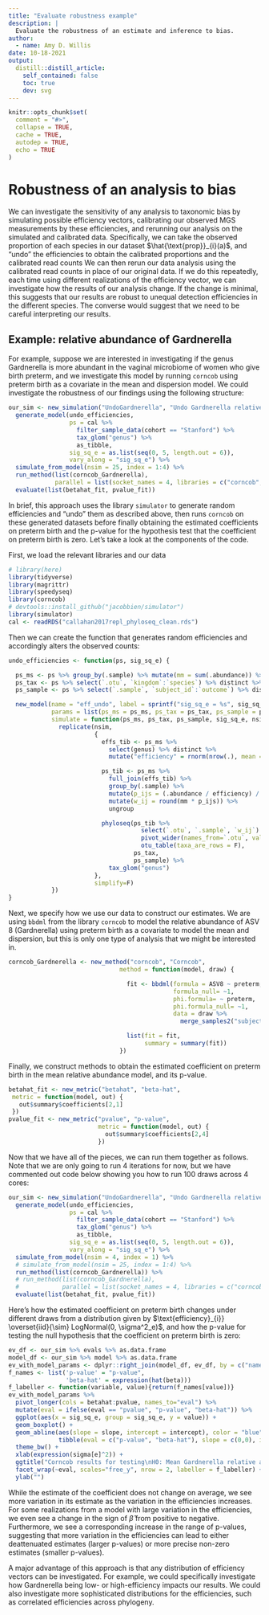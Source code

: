 ```yaml
---
title: "Evaluate robustness example"
description: |
  Evaluate the robustness of an estimate and inference to bias.
author:
  - name: Amy D. Willis
date: 10-18-2021
output:
  distill::distill_article:
    self_contained: false
    toc: true
    dev: svg
---
```



```r
knitr::opts_chunk$set(
  comment = "#>",
  collapse = TRUE,
  cache = TRUE,
  autodep = TRUE,
  echo = TRUE
)
```

# Robustness of an analysis to bias

We can investigate the sensitivity of any analysis to taxonomic bias by simulating possible efficiency vectors, calibrating our observed MGS measurements by these efficiencies, and rerunning our analysis on the simulated and calibrated data. Specifically, we can take the observed proportion of each species in our dataset $\hat{\text{prop}}_{i}(a)$, and "undo" the efficiencies to obtain the calibrated proportions
\begin{align}
  (\#eq:calibrate-props)
  \text{calibrated prop}_{i}(a)
  &= \left( \frac{\hat{\text{prop}}_{i}(a)}{\text{efficiency}_{i}} \right) \bigg / \sum_{i'} \left( \frac{\hat{\text{prop}}_{i'}(a)}{\text{efficiency}_{i'}} \right),
\end{align}
and the calibrated read counts
\begin{align}
  (\#eq:calibrate-reads)
  \text{reads}_{i}(a)
  &= \text{total reads}(a) \times \text{calibrated prop}_{i}(a).
\end{align}
We can then rerun our data analysis using the calibrated read counts in place of our original data. If we do this repeatedly, each time using different realizations of the efficiency vector, we can investigate how the results of our analysis change. If the change is minimal, this suggests that our results are robust to unequal detection efficiencies in the different species. The converse would suggest that we need to be careful interpreting our results.

## Example: relative abundance of Gardnerella

For example, suppose we are interested in investigating if the genus Gardnerella is more abundant in the vaginal microbiome of women who give birth preterm, and we investigate this model by running `corncob` using preterm birth as a covariate in the mean and dispersion model. We could investigate the robustness of our findings using the following structure:

```r
our_sim <- new_simulation("UndoGardnerella", "Undo Gardnerella relative abundance") %>%
  generate_model(undo_efficiencies,
                 ps = cal %>%
                   filter_sample_data(cohort == "Stanford") %>%
                   tax_glom("genus") %>%
                   as_tibble,
                 sig_sq_e = as.list(seq(0, 5, length.out = 6)),
                 vary_along = "sig_sq_e") %>%
  simulate_from_model(nsim = 25, index = 1:4) %>%
  run_method(list(corncob_Gardnerella),
             parallel = list(socket_names = 4, libraries = c("corncob", "speedyseq"))) %>%
  evaluate(list(betahat_fit, pvalue_fit))
```

In brief, this approach uses the library `simulator` to generate random efficiencies and "undo" them as described above, then runs `corncob` on these generated datasets before finally obtaining the estimated coefficients on preterm birth and the p-value for the hypothesis test that the coefficient on preterm birth is zero. Let's take a look at the components of the code.

First, we load the relevant libraries and our data

```r
# library(here)
library(tidyverse)
library(magrittr)
library(speedyseq)
library(corncob)
# devtools::install_github("jacobbien/simulator")
library(simulator)
cal <- readRDS("callahan2017repl_phyloseq_clean.rds")
```

Then we can create the function that generates random efficiencies and accordingly alters the observed counts:

```r
undo_efficiencies <- function(ps, sig_sq_e) {

  ps_ms <- ps %>% group_by(.sample) %>% mutate(mm = sum(.abundance)) %>% ungroup
  ps_tax <- ps %>% select(`.otu`, `kingdom`:`species`) %>% distinct %>% tax_table
  ps_sample <- ps %>% select(`.sample`, `subject_id`:`outcome`) %>% distinct %>% sample_data

  new_model(name = "eff_undo", label = sprintf("sig_sq_e = %s", sig_sq_e),
            params = list(ps_ms = ps_ms, ps_tax = ps_tax, ps_sample = ps_sample, sig_sq_e = sig_sq_e),
            simulate = function(ps_ms, ps_tax, ps_sample, sig_sq_e, nsim) {
              replicate(nsim,
                        {
                          effs_tib <- ps_ms %>%
                            select(genus) %>% distinct %>%
                            mutate("efficiency" = rnorm(nrow(.), mean = 0, sd = sqrt(sig_sq_e)) %>% exp)

                          ps_tib <- ps_ms %>%
                            full_join(effs_tib) %>%
                            group_by(.sample) %>%
                            mutate(p_ijs = (.abundance / efficiency) / sum(.abundance / efficiency)) %>%
                            mutate(w_ij = round(mm * p_ijs)) %>%
                            ungroup

                          phyloseq(ps_tib %>%
                                     select(`.otu`, `.sample`, `w_ij`) %>%
                                     pivot_wider(names_from=`.otu`, values_from=`w_ij`) %>%
                                     otu_table(taxa_are_rows = F),
                                   ps_tax,
                                   ps_sample) %>%
                            tax_glom("genus")
                        },
                        simplify=F)
            })
}
```

Next, we specify how we use our data to construct our estimates. We are using `bbdml` from the library `corncob` to model the relative abundance of ASV 8 (Gardnerella) using preterm birth as a covariate to model the mean and dispersion, but this is only one type of analysis that we might be interested in.

```r
corncob_Gardnerella <- new_method("corncob", "Corncob",
                               method = function(model, draw) {

                                 fit <- bbdml(formula = ASV8 ~ preterm,
                                              formula_null= ~1,
                                              phi.formula= ~ preterm,
                                              phi.formula_null= ~1,
                                              data = draw %>%
                                                merge_samples2("subject_id", fun_otu = sum))

                                 list(fit = fit,
                                      summary = summary(fit))
                               })
```

Finally, we construct methods to obtain the estimated coefficient on preterm birth in the mean relative abundance model, and its p-value.

```r
betahat_fit <- new_metric("betahat", "beta-hat",
 metric = function(model, out) {
   out$summary$coefficients[2,1]
 })
pvalue_fit <- new_metric("pvalue", "p-value",
                         metric = function(model, out) {
                           out$summary$coefficients[2,4]
                         })
```

Now that we have all of the pieces, we can run them together as follows. Note that we are only going to run 4 iterations for now, but we have commented out code below showing you how to run 100 draws across 4 cores:

```r
our_sim <- new_simulation("UndoGardnerella", "Undo Gardnerella relative abundance") %>%
  generate_model(undo_efficiencies,
                 ps = cal %>%
                   filter_sample_data(cohort == "Stanford") %>%
                   tax_glom("genus") %>%
                   as_tibble,
                 sig_sq_e = as.list(seq(0, 5, length.out = 6)),
                 vary_along = "sig_sq_e") %>%
  simulate_from_model(nsim = 4, index = 1) %>%
  # simulate_from_model(nsim = 25, index = 1:4) %>%
  run_method(list(corncob_Gardnerella)) %>%
  # run_method(list(corncob_Gardnerella),
  #            parallel = list(socket_names = 4, libraries = c("corncob", "speedyseq"))) %>%
  evaluate(list(betahat_fit, pvalue_fit))
```

Here's how the estimated coefficient on preterm birth changes under different draws from a distribution given by $\text{efficiency}_{i}} \overset{iid}{\sim} LogNormal(0, \sigma^2_e)$, and how the p-value for testing the null hypothesis that the coefficient on preterm birth is zero:

```r
ev_df <- our_sim %>% evals %>% as.data.frame
model_df <- our_sim %>% model %>% as.data.frame
ev_with_model_params <- dplyr::right_join(model_df, ev_df, by = c("name" = "Model")) %>% tibble
f_names <- list('p-value' = "p-value",
                'beta-hat' = expression(hat(beta)))
f_labeller <- function(variable, value){return(f_names[value])}
ev_with_model_params %>%
  pivot_longer(cols = betahat:pvalue, names_to="eval") %>%
  mutate(eval = ifelse(eval == "pvalue", "p-value", "beta-hat")) %>%
  ggplot(aes(x = sig_sq_e, group = sig_sq_e, y = value)) +
  geom_boxplot() +
  geom_abline(aes(slope = slope, intercept = intercept), color = "blue",
              tibble(eval = c("p-value", "beta-hat"), slope = c(0,0), intercept = c(0.05, 0))) +
  theme_bw() +
  xlab(expression(sigma[e]^2)) +
  ggtitle("Corncob results for testing\nH0: Mean Gardnerella relative abundance is equal for preterm & full-term") +
  facet_wrap(~eval, scales="free_y", nrow = 2, labeller = f_labeller) +
  ylab("")
```

While the estimate of the coefficient does not change on average, we see more variation in its estimate as the variation in the efficiencies increases. For some realizations from a model with large variation in the efficiencies, we even see a change in the sign of $\hat{\beta}$ from positive to negative. Furthermore, we see a corresponding increase in the range of p-values, suggesting that more variation in the efficiencies can lead to either deattenuated estimates (larger p-values) or more precise non-zero estimates (smaller p-values).

A major advantage of this approach is that any distribution of efficiency vectors can be investigated. For example, we could specifically investigate how Gardnerella being low- or high-efficiency impacts our results. We could also investigate more sophisticated distributions for the efficiencies, such as correlated efficiencies across phylogeny.
